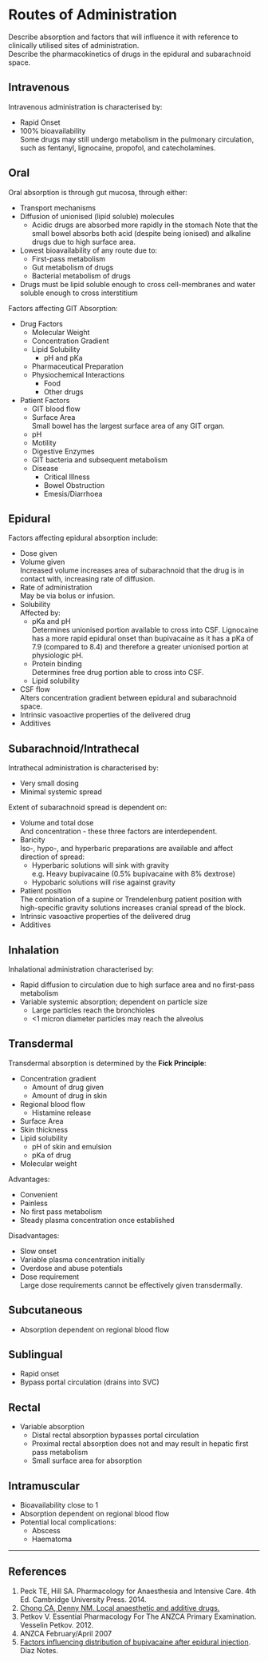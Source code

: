 # Routes of Administration

:::dual
Describe absorption and factors that will influence it with reference to clinically utilised sites of administration.
\
Describe the pharmacokinetics of drugs in the epidural and subarachnoid space.
:::

## Intravenous

Intravenous administration is characterised by:

* Rapid Onset
* 100% bioavailability\
Some drugs may still undergo metabolism in the pulmonary circulation, such as fentanyl, lignocaine, propofol, and catecholamines.

## Oral

Oral absorption is through gut mucosa, through either:

* Transport mechanisms
* Diffusion of unionised (lipid soluble) molecules
    * Acidic drugs are absorbed more rapidly in the stomach
    Note that the small bowel absorbs both acid (despite being ionised) and alkaline drugs due to high surface area.
* Lowest bioavailability of any route due to:
  * First-pass metabolism
  * Gut metabolism of drugs
  * Bacterial metabolism of drugs
* Drugs must be lipid soluble enough to cross cell-membranes and water soluble enough to cross interstitium

Factors affecting GIT Absorption:

* Drug Factors
    * Molecular Weight
    * Concentration Gradient
    * Lipid Solubility
       * pH and pKa
    * Pharmaceutical Preparation
    * Physiochemical Interactions
        * Food
        * Other drugs
* Patient Factors
    * GIT blood flow
    * Surface Area\
    Small bowel has the largest surface area of any GIT organ.
    * pH
    * Motility
    * Digestive Enzymes
    * GIT bacteria and subsequent metabolism
    * Disease
        * Critical Illness
        * Bowel Obstruction
        * Emesis/Diarrhoea


## Epidural

Factors affecting epidural absorption include:

* Dose given
* Volume given\
Increased volume increases area of subarachnoid that the drug is in contact with, increasing rate of diffusion.
* Rate of administration\
May be via bolus or infusion.
* Solubility\
Affected by:
    * pKa and pH\
    Determines unionised portion available to cross into CSF. Lignocaine has a more rapid epidural onset than bupivacaine as it has a pKa of 7.9 (compared to 8.4) and therefore a greater unionised portion at physiologic pH.
    * Protein binding\
    Determines free drug portion able to cross into CSF.
    * Lipid solubility
* CSF flow\
Alters concentration gradient between epidural and subarachnoid space.
* Intrinsic vasoactive properties of the delivered drug
* Additives


## Subarachnoid/Intrathecal

Intrathecal administration is characterised by:

* Very small dosing
* Minimal systemic spread

Extent of subarachnoid spread is dependent on:

* Volume and total dose\
And concentration - these three factors are interdependent.
* Baricity\
Iso-, hypo-, and hyperbaric preparations are available and affect direction of spread:
    * Hyperbaric solutions will sink with gravity\
    e.g. Heavy bupivacaine (0.5% bupivacaine with 8% dextrose)
    * Hypobaric solutions will rise against gravity
* Patient position\
The combination of a supine or Trendelenburg patient position with high-specific gravity solutions increases cranial spread of the block.
* Intrinsic vasoactive properties of the delivered drug
* Additives


## Inhalation

Inhalational administration characterised by:

* Rapid diffusion to circulation due to high surface area and no first-pass metabolism
* Variable systemic absorption; dependent on particle size
    * Large particles reach the bronchioles
    * <1 micron diameter particles may reach the alveolus

## Transdermal

Transdermal absorption is determined by the **Fick Principle**:

* Concentration gradient
    * Amount of drug given
    * Amount of drug in skin
* Regional blood flow
    * Histamine release
* Surface Area
* Skin thickness
* Lipid solubility
    * pH of skin and emulsion
    * pKa of drug
* Molecular weight


Advantages:

* Convenient
* Painless
* No first pass metabolism
* Steady plasma concentration once established


Disadvantages:

* Slow onset
* Variable plasma concentration initially
* Overdose and abuse potentials
* Dose requirement\
Large dose requirements cannot be effectively given transdermally.

## Subcutaneous

* Absorption dependent on regional blood flow

## Sublingual

* Rapid onset
* Bypass portal circulation \(drains into SVC\)

## Rectal

* Variable absorption
    * Distal rectal absorption bypasses portal circulation
    * Proximal rectal absorption does not and may result in hepatic first pass metabolism
    * Small surface area for absorption


## Intramuscular

* Bioavailability close to 1
* Absorption dependent on regional blood flow
* Potential local complications:
    * Abscess
    * Haematoma

---

## References

1. Peck TE, Hill SA. Pharmacology for Anaesthesia and Intensive Care. 4th Ed. Cambridge University Press. 2014.\
2. [Chong CA, Denny NM. Local anaesthetic and additive drugs.](http://www.frca.co.uk/documents/anaes.5.5.158.pdf)
3. Petkov V. Essential Pharmacology For The ANZCA Primary Examination. Vesselin Petkov. 2012.
4. ANZCA February/April 2007
5. [Factors influencing distribution of bupivacaine after epidural injection](https://primarysaqs.files.wordpress.com/2009/12/2007a2after-epidural-injection-discuss-factors-influencing-dist-of-bup.pdf). Diaz Notes.
